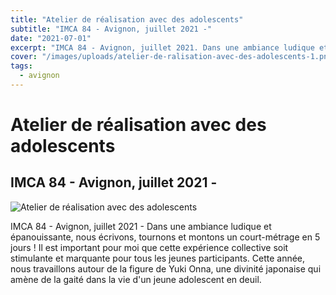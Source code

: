 ```yaml
---
title: "Atelier de réalisation avec des adolescents"
subtitle: "IMCA 84 - Avignon, juillet 2021 -"
date: "2021-07-01"
excerpt: "IMCA 84 - Avignon, juillet 2021. Dans une ambiance ludique et épanouissante, nous écrivons, tournons et montons un court-métrage en 5 jours ! Cette année, nous travaillons autour de la figure de Yuki Onna, une divinité japonaise."
cover: "/images/uploads/atelier-de-ralisation-avec-des-adolescents-1.png"
tags:
  - avignon
---
```


# Atelier de réalisation avec des adolescents

## IMCA 84 - Avignon, juillet 2021 -

![Atelier de réalisation avec des adolescents](/images/uploads/atelier-de-ralisation-avec-des-adolescents-1.png)

IMCA 84 - Avignon, juillet 2021 - Dans une ambiance ludique et épanouissante, nous écrivons, tournons et montons un court-métrage en 5 jours ! Il est important pour moi que cette expérience collective soit stimulante et marquante pour tous les jeunes participants. Cette année, nous travaillons autour de la figure de Yuki Onna, une divinité japonaise qui amène de la gaité dans la vie d'un jeune adolescent en deuil.